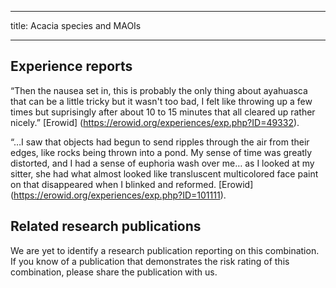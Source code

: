 ﻿---

title: Acacia species and MAOIs



---

## Experience reports

“Then the nausea set in, this is probably the only thing about ayahuasca that can be a little tricky but it wasn't too bad, I felt like throwing up a few times but suprisingly after about 10 to 15 minutes that all cleared up rather nicely.” [Erowid] (<https://erowid.org/experiences/exp.php?ID=49332>). 

“…I saw that objects had begun to send ripples through the air from their edges, like rocks being thrown into a pond. My sense of time was greatly distorted, and I had a sense of euphoria wash over me… as I looked at my sitter, she had what almost looked like transluscent multicolored face paint on that disappeared when I blinked and reformed. [Erowid] (<https://erowid.org/experiences/exp.php?ID=101111>).


## Related research publications

We are yet to identify a research publication reporting on this combination. If you know of a publication that demonstrates the risk rating of this combination, please share the publication with us.


